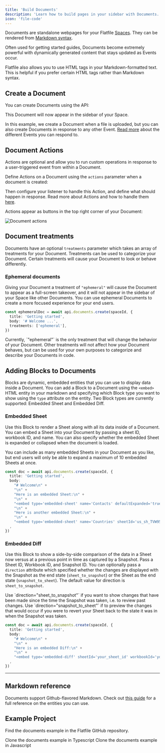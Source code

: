 ```yaml
---
title: 'Build Documents'
description: 'Learn how to build pages in your sidebar with Documents.'
icon: 'file-code'
---
```


<Snippet file='shared/dxpbanner.mdx' />

Documents are standalone webpages for your Flatfile <Tooltip tip="Are micro-applications...">[Spaces](/learning-center/architecture/spaces)</Tooltip>. They can be rendered from <Tooltip tip="View syntax">[Markdown syntax](https://www.markdownguide.org/basic-syntax/)</Tooltip>.

Often used for getting started guides, Documents become extremely powerful with dynamically generated content that stays updated as Events occur.

<Info>
  Flatfile also allows you to use HTML tags in your Markdown-formatted text.
  This is helpful if you prefer certain HTML tags rather than Markdown syntax.
</Info>

## Create a Document

You can create Documents using the API:

<Snippet file='guides/documents/create-document.mdx' />

This Document will now appear in the sidebar of your Space.

In this example, we create a Document when a file is uploaded, but you can also create Documents in response to any other Event. [Read more](/learning-center/concepts/events) about the different Events you can respond to.

## Document Actions

Actions are optional and allow you to run custom operations in response to a user-triggered event from within a Document.

Define Actions on a Document using the `actions` parameter when a document is created:

<Snippet file='guides/documents/document-actions.mdx' />

Then configure your listener to handle this Action, and define what should happen in response. Read more about Actions and how to handle them [here](./actions#document-mounted).

Actions appear as buttons in the top right corner of your Document:

![Document actions](/images/actions/document_actions.png)

## Document treatments

Documents have an optional `treatments` parameter which takes an array of treatments for your Document. Treatments can be used to categorize your Document. Certain treatments will cause your Document to look or behave differently.

### Ephemeral documents

Giving your Document a treatment of `"ephemeral"` will cause the Document to appear as a full-screen takeover, and it will not appear in the sidebar of your Space like other Documents. You can use ephemeral Documents to create a more focused experience for your end users.

```ts
const ephemeralDoc = await api.documents.create(spaceId, {
  title: 'Getting started',
  body: '# Welcome ...',
  treatments: ['ephemeral'],
})
```

<Info>
  Currently, `"ephemeral"` is the only treatment that will change the behavior
  of your Document. Other treatments will not affect how your Document behaves,
  but can be used for your own purposes to categorize and describe your
  Documents in code.
</Info>

## Adding Blocks to Documents

Blocks are dynamic, embedded entities that you can use to display data inside a Document. You can add a Block to a Document using the `<embed>` HTML entity in your markdown and specifying which Block type you want to show using the `type` attribute on the entity. Two Block types are currently supported: Embedded Sheet and Embedded Diff.

### Embedded Sheet

Use this Block to render a Sheet along with all its data inside of a Document. You can embed a Sheet into your Document by passing a sheet ID, workbook ID, and name. You can also specify whether the embedded Sheet is expanded or collapsed when the document is loaded.

<Info>
  You can include as many embedded Sheets in your Document as you like, but end
  users will only be able to expand a maximum of 10 embedded Sheets at once.
</Info>

```ts
const doc = await api.documents.create(spaceId, {
  title: 'Getting started',
  body: 
    "# Welcome\n" +
    "\n" +
    "Here is an embedded Sheet:\n" +
    "\n" +
    "<embed type='embedded-sheet' name='Contacts' defaultExpanded='true' sheetId='your_sheet_id' workbookId='your_workbook_id'>\n" +
    "\n" +
    "Here is another embedded Sheet:\n" +
    "\n" +
    "<embed type='embedded-sheet' name='Countries' sheetId='us_sh_TVW95224' workbookId='us_wb_8e0z52gI'>"
  ,
})
```

### Embedded Diff

Use this Block to show a side-by-side comparison of the data in a Sheet now versus at a previous point in time as captured by a Snapshot. Pass a Sheet ID, Workbook ID, and Snapshot ID. You can optionally pass a `direction` attribute which specified whether the changes are displayed with the Snapshot as the end state (`sheet_to_snapshot`) or the Sheet as the end state (`snapshot_to_sheet`). The default value for direction is `sheet_to_snapshot`.

<Info>
  Use `direction="sheet_to_snapshot"` if you want to show changes that have been
  made since the time the Snapshot was taken, i.e. to review past changes. Use
  `direction="snapshot_to_sheet"` if to preview the changes that would occur if
  you were to revert your Sheet back to the state it was in when the Snapshot
  was taken.
</Info>

```ts
const doc = await api.documents.create(spaceId, {
  title: 'Getting started',
  body: 
    "# Welcome\n" +
    "\n" +
    "Here is an embedded Diff:\n" +
    "\n" +
    "<embed type='embedded-diff' sheetId='your_sheet_id' workbookId='your_workbook_id' snapshot_id='your_snapshot_id" direction="snapshot_to_sheet">"
  ,
})
```

---

## Markdown reference

Documents support Github-flavored Markdown. Check out [this guide](https://github.com/adam-p/markdown-here/wiki/Markdown-Cheatsheet) for a full reference on the entities you can use.

## Example Project

Find the documents example in the Flatfile GitHub repository.

<CardGroup cols={2}>
  <Card
    title='typescript'
    icon='code-merge'
    href='https://github.com/FlatFilers/flatfile-docs-kitchen-sink/blob/main/typescript/documents/index.ts'
  >
    Clone the documents example in Typescript
  </Card>
  <Card
    title='javascript'
    icon='js'
    href='https://github.com/FlatFilers/flatfile-docs-kitchen-sink/blob/main/javascript/documents/index.js'
  >
    Clone the documents example in Javascript
  </Card>
</CardGroup>
